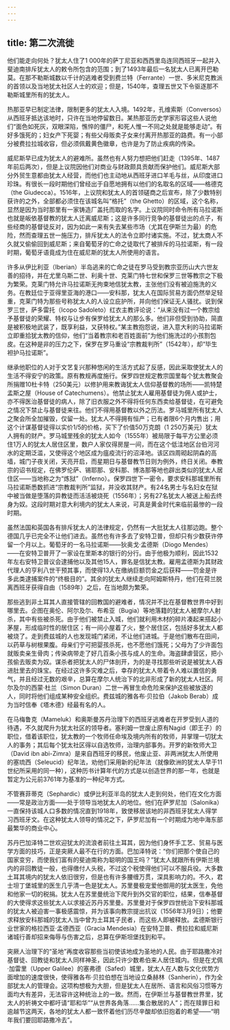```yaml
---
---
---
```

title: 第二次流徙
---




他们能走向何处？犹太人住了1 000年的萨丁尼亚和西西里岛连同西班牙一起并入斐迪南排斥犹太人的敕令所包含的范围；到了1493年最后一名犹太人已离开巴勒莫。在那不勒斯城数以千计的逃难者受到费兰特（Ferrante）一世、多米尼克教派的首领以及当地犹太社区人士的欢迎；但是，1540年，查理五世又下令驱逐那不勒斯城里所有的犹太人。

热那亚早已制定法律，限制更多的犹太人入境。1492年，孔维索斯（Conversos）从西班牙抵达该地时，只许在当地停留数日。某热那亚历史学家形容这些人说他们“面色如死灰，双眼深陷，憔悴的僵尸，和死人惟一不同之处就是能够走动”。有好多饿死的；妇女产下死婴；有些父母贩卖子女来付离开热那亚的路费。有一小部分被费拉拉城收容，但必须佩戴黄色徽章，也许是为了防止疾病的传染。

威尼斯早已成为犹太人的避难所。虽然也有人努力想把他们赶走（1395年、1487年前后两次），但是上议院因他们对商业与财政颇具贡献而保护他们。威尼斯大部分外贸生意都由犹太人经营，而他们也主动地从西班牙进口羊毛与丝，从印度进口珍珠。有很长一段时期他们曾经出于自愿地拥有以他们的名取名的区域——格德克（the Giudecca）。1516年，上议院和犹太人的首领磋商之后宣布，除了少数特别获许的之外，全部都必须住在该城名叫“格托”（the Ghetto）的区域，这个名称，显然是因为当时那里有一家铸造厂盖托而取的名字。上议院同时命令所有马拉诺斯也就是皈依基督教的犹太人迁离威尼斯；这是许多同行竞争的基督徒出的点子，有些经商的基督徒反对，因为如此一来有失去某些市场（尤其在伊斯兰为最）的危险，然而查理五世一施压力，排斥犹太人的法令立即付诸实施。不过，犹太商人不久就又偷偷回到威尼斯；来自葡萄牙的亡命之徒取代了被排斥的马拉诺斯，有一段时期，葡萄牙语竟成为住在威尼斯的犹太人所使用的语言。

许多从伊比利亚（Iberian）半岛逃来的亡命之徒在罗马受到教宗亚历山大六世友善的招待，并在尤里乌斯二世、利奥十世、克莱门特七世和保罗三世等教宗之下极为繁荣。克莱门特允许马拉诺斯无拘束地信犹太教，主张他们没有被迫施洗的义务。在教廷位于亚得里亚海的港口——安科那，犹太人在国际贸易方面仍然举足轻重，克莱门特为那些号称犹太人的人设立庇护所，并向他们保证无人骚扰。说到保罗三世，萨多雷托（Icopo Sadoleto）红衣主教评论说：“从来没有过一个教宗给予基督徒的荣耀、特权与让步有保罗给犹太人的那么多。他们非但受到协助，简直是被积极地武装了，既享利益，又获特权。”某主教抱怨说，进入意大利的马拉诺斯立即重拾犹太教的信仰，他们“当着教宗和老百姓面前”为他们施洗过的小孩割包皮。在这种是非的压力之下，保罗在罗马重设“宗教裁判所”（1542年），却“毕生袒护马拉诺斯”。

继承他职位的人对于文艺复兴那种悠闲的生活方式起了反感，因此采取使犹太人的生活不得安宁的政策。原有教规再度施行。保罗四世规定教宗国里每个犹太教聚会所捐赠10杜卡特（250美元）以修护用来教诲犹太人信仰基督教的场所——凯特楚孟斯之屋（House of Catechumens）。他禁止犹太人雇用基督徒为佣人或护士，亦不得医治基督徒的病人，除了旧衣服之外不得将任何东西卖给基督徒，在可避免之情况下禁止与基督徒来往。他们不得用基督教以外之历法。罗马城里所有犹太人之聚会所全加摧毁，仅留一处。犹太人不得拥有恒产；已有者限6个月内售出；用这个计谋基督徒得以实价1/5的价格，买下了价值50万克朗（1 250万美元）犹太人拥有的财产。罗马城里残余的犹太人如今（1555年）被局限于每平方公里必须住1万人的犹太人居住区里，数户人家仅得房屋一间，而在这个低洼地区台伯河河水的定期泛滥，又使得这个地区成为瘟疫流行的沼泽地。该区四周砌起阴森的高墙，城门子夜关闭，天亮开启，而星期日与基督教节日则为例外，终日关闭。奉教宗的诏书规定，在佛罗伦萨、锡耶那、安科那、博洛那等地也辟出类似的犹太人居住区——当地称之为“炼狱”（Inferno）。保罗四世下一密令，要求安科那城里所有马拉诺斯悉数抓进“宗教裁判所”监狱，并没收其财产。有24名男士与名妇女在狱中被当做是堕落的异教徒而活活被烧死（1556年）；另有27名犹太人被送上船去终身为奴。这段时期对意大利境内的犹太人来说，可真是黄金时代来临前最惨的一段时期。

虽然法国和英国各有排斥犹太人的法律规定，仍然有一大批犹太人往那边跑。整个德国几乎已完全不让他们进去。虽然也有许多去了安特卫普，但却只有少数获许停留一个月以上。葡萄牙的一名马拉诺斯——狄奥戈·孟德斯（Diogo Mendes）——在安特卫普开了一家设在里斯本的银行的分行。由于他极为顺利，因此1532年左右安特卫普议会逮捕他以及其他15人，罪名是信犹太教。雇用孟德斯为其财政代理人的亨利八世干预其事，而使得13人在缴纳巨额罚金之后获释——罚金是许多此类逮捕案件的“终极目的”。其余的犹太人继续走向阿姆斯特丹，他们在荷兰脱离西班牙获得自由（1589年）之后，在当地颇为繁荣。

那些逃到非土耳其人直接管辖的回教国的避难者，情况并不比在基督教世界中好到哪里去。企图在奥伦、阿尔及尔、布希亚（Bugia）等地落籍的犹太人被摩尔人射杀，其中有些被杀死。由于他们被禁止入城，他们就利用木材的碎片凑起来搭起小茅屋，形成临时性的居住区；有一间小屋着了火，整个居住区，包括好多犹太人都被烧了。走到费兹城的人也发现城门紧闭，不让他们进城。于是他们散布在田间，以药草与树根果腹。母亲们宁可把婴孩杀死，也不愿他们饿死；父母为了少许面包就贩卖亲生骨肉；传染病带走了好几百条小孩与成人的生命。海盗肆虐营区，把小孩偷去贩卖为奴。谋杀者把犹太人的尸体剖开，为的是寻找那些听说是被犹太人吞进肚里去的珠宝。在经过这许多灾难之后，幸存的犹太人带着令人难以置信的勇气，并且经过无数的艰辛，总算在摩尔人统治下的北非形成了新的犹太人社区。阿尔及尔的西蒙·杜兰（Simon Duran）二世一再冒生命危险来保护这些被放逐的人，同时将他们组成某种安全组织。费兹城的雅各布·贝拉伯（Jakob Berab）成为当时信奉《塔木德》经最有名的人。

在马梅鲁克（Mameluk）和奥斯曼苏丹治理下的西班牙逃难者在开罗受到人道的待遇，不久就爬升为犹太社区的领导者。塞利姆一世废止原有Nagid（即王子）的职位，借着该职位，犹太教的一个牧师任命埃及境内所有的牧师，并掌理一切犹太人的事务；其后每个犹太社区得以自选牧师，治理内部事务。开罗的新牧师大卫（David ibn abi-Zimra）是来自西班牙的移民，他废止亚、非两洲犹太人所使用的塞琉西（Seleucid）纪年法，劝他们采用新的纪年法（就像欧洲的犹太人早于11世纪所采用的同一种），这种历书计算年代的方式是以创造世界的那一年，也就是暂定为公元前3761年为基准的一种纪年方式。

不管赛菲蒂克（Sephardic）或伊比利亚半岛的犹太人走到何处，他们在文化方面——常是政治方面——处于领导当地犹太人的地位。他们在萨罗尼加（Salonika）一直保持该城人口多数的情况直到1918年，致使移居该地的非西班牙犹太人得学习西班牙文。在这种犹太人领导的情况之下，萨罗尼加有一个时期成为地中海东部最繁华的商业中心。

苏丹巴加泽特二世欢迎犹太的流浪者前往土耳其，因为他们身怀手工艺、贸易与医学方面的技巧，正是突厥人最不在行的方面。巴加泽特说：“你们把那个使自己的国家变穷，而使我们富有的斐迪南称为聪明的国王吗？”犹太人就跟所有伊斯兰境内的非回教徒一般，也得缴付人头税，不过这个税使得他们可以不服兵役。大多数土耳其境内的犹太人依旧很穷，但是也有许多腰缠万贯，深具影响力的。不久，君士坦丁堡城里的医生几乎清一色是犹太人。苏里曼极宠爱他御用的犹太医生，免他和他家一切的税捐。犹太人在苏里曼统治下爬升到外交官的职位，结果，信奉基督的大使得求这些犹太人以求接近苏丹苏里曼。苏里曼对于保罗四世统治下安科那城的犹太人被迫害一事极感震惊，并为该事向教宗提出抗议（1556年3月9日）；他要求释放安科那城的犹太人当中曾为土耳其子民者，而这些人即被释放。孟德斯银行业世家的格拉西亚·孟德西亚（Gracia Mendesia）在安特卫普、费拉拉和威尼斯诸城行善却招来侮辱与伤害之后，总算在伊斯坦堡找到和平。

突厥人治理下的“圣地”再度收容那些当初使该地成为圣地的人民。由于耶路撒冷对基督徒、回教徒和犹太人同样神圣，因此只许少数希伯来人居住城内。但是在尤佩·加雷里（Upper Galilee）的塞弗德（Safed）城里，犹太人在人数与文化优势方面增加的速度很快，使得雅各布·贝拉伯想在当地设立桑赫林（Sanherin），作为全部犹太人的管理会。这项构想极为大胆，但是犹太人在居所、语言和风俗习惯等方面均大有差异，无法容许这种统治上的一致。然而，在伊斯兰与基督教世界里，犹太人的祈祷文中都吁请“耶和华”“从世界各角落……集合散居的人”；而在赎罪日和逾越节这两天，各地的犹太人都一致怀着他们历尽辛酸却依旧抱着的希望——“明年我们要回耶路撒冷去”。